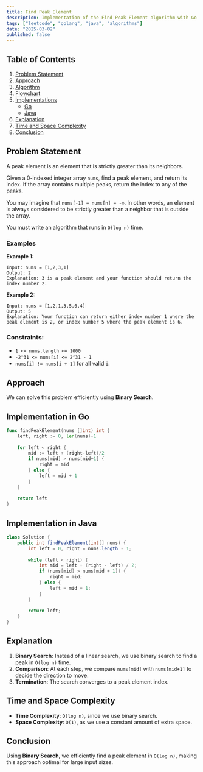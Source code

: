 ```yaml
---
title: Find Peak Element
description: Implementation of the Find Peak Element algorithm with Go and Java.
tags: ["leetcode", "golang", "java", "algorithms"]
date: "2025-03-02"
published: false
---
```


## Table of Contents

1. [Problem Statement](#problem-statement)
2. [Approach](#approach)
3. [Algorithm](#algorithm)
4. [Flowchart](#flowchart)
5. [Implementations](#implementations)
   - [Go](#implementation-in-go)
   - [Java](#implementation-in-java)
6. [Explanation](#explanation)
7. [Time and Space Complexity](#time-and-space-complexity)
8. [Conclusion](#conclusion)

## Problem Statement


A peak element is an element that is strictly greater than its neighbors.

Given a 0-indexed integer array `nums`, find a peak element, and return its index. If the array contains multiple peaks, return the index to any of the peaks.

You may imagine that `nums[-1] = nums[n] = -∞`. In other words, an element is always considered to be strictly greater than a neighbor that is outside the array.

You must write an algorithm that runs in `O(log n)` time.

### Examples

**Example 1:**

```
Input: nums = [1,2,3,1]
Output: 2
Explanation: 3 is a peak element and your function should return the index number 2.
```

**Example 2:**

```
Input: nums = [1,2,1,3,5,6,4]
Output: 5
Explanation: Your function can return either index number 1 where the peak element is 2, or index number 5 where the peak element is 6.
```

### Constraints:

- `1 <= nums.length <= 1000`
- `-2^31 <= nums[i] <= 2^31 - 1`
- `nums[i] != nums[i + 1]` for all valid `i`.

## Approach

We can solve this problem efficiently using **Binary Search**.

## Implementation in Go

```go
func findPeakElement(nums []int) int {
    left, right := 0, len(nums)-1
    
    for left < right {
        mid := left + (right-left)/2
        if nums[mid] > nums[mid+1] {
            right = mid
        } else {
            left = mid + 1
        }
    }
    
    return left
}
```

## Implementation in Java

```java
class Solution {
    public int findPeakElement(int[] nums) {
        int left = 0, right = nums.length - 1;
        
        while (left < right) {
            int mid = left + (right - left) / 2;
            if (nums[mid] > nums[mid + 1]) {
                right = mid;
            } else {
                left = mid + 1;
            }
        }
        
        return left;
    }
}
```

## Explanation

1. **Binary Search**: Instead of a linear search, we use binary search to find a peak in `O(log n)` time.
2. **Comparison**: At each step, we compare `nums[mid]` with `nums[mid+1]` to decide the direction to move.
3. **Termination**: The search converges to a peak element index.

## Time and Space Complexity

- **Time Complexity**: `O(log n)`, since we use binary search.
- **Space Complexity**: `O(1)`, as we use a constant amount of extra space.

## Conclusion

Using **Binary Search**, we efficiently find a peak element in `O(log n)`, making this approach optimal for large input sizes.

